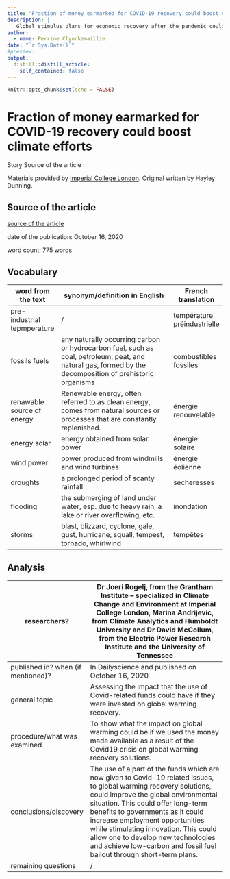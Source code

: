 ```yaml
---
title: "Fraction of money earmarked for COVID-19 recovery could boost climate efforts"
description: |
   Global stimulus plans for economic recovery after the pandemic could easily cover climate-friendly policies, suggests a new study.
author:
  - name: Perrine Clynckemaillie
date: "`r Sys.Date()`"
#preview: 
output:
  distill::distill_article:
    self_contained: false
---
```


```r
knitr::opts_chunk$set(echo = FALSE)
```

# Fraction of money earmarked for COVID-19 recovery could boost climate efforts
  

Story Source of the article :
  
Materials provided by [Imperial College London](https://www.imperial.ac.uk/). Original written by Hayley Dunning.

## Source of the article
[source of the article](https://www.sciencedaily.com/releases/2020/10/201015173135.htm)
  
date of the publication: October 16, 2020
  
word count: 775 words 

## Vocabulary

| word from the text          | synonym/definition in English                                                                                                                              | French translation          |
|-----------------------------|------------------------------------------------------------------------------------------------------------------------------------------------------------|-----------------------------|
| pre-industrial tepmperature | /                                                                                                                                                          | température préindustrielle |
| fossils fuels               | any naturally occurring carbon or hydrocarbon fuel,  such as coal, petroleum, peat, and natural gas,  formed by the decomposition of prehistoric organisms | combustibles fossiles       |
| renawable source of energy  | Renewable energy, often referred to as clean energy,  comes from natural sources or processes that are constantly replenished.                             | énergie renouvelable        |
| energy solar                | energy obtained from solar power                                                                                                                           | énergie solaire             |
| wind power                  | power produced from windmills and wind turbines                                                                                                            | énergie éolienne            |
| droughts                    | a prolonged period of scanty rainfall                                                                                                                      | sécheresses                 |
| flooding                    | the submerging of land under water, esp. due to heavy rain,  a lake or river overflowing, etc.                                                             | inondation                  |
| storms                      | blast, blizzard, cyclone, gale, gust, hurricane,  squall, tempest, tornado, whirlwind                                                                      | tempêtes                    |


## Analysis 

| researchers?                       | Dr Joeri Rogelj, from the Grantham Institute --  specialized in Climate Change and Environment at Imperial College London, Marina Andrijevic, from Climate Analytics and Humboldt University and Dr David McCollum, from the Electric Power Research Institute and the University of Tennessee                                                                                                                                   |
|------------------------------------|----------------------------------------------------------------------------------------------------------------------------------------------------------------------------------------------------------------------------------------------------------------------------------------------------------------------------------------------------------------------------------------------------------------------------------|
| published in? when (if mentioned)? | In Dailyscience and published on October 16, 2020                                                                                                                                                                                                                                                                                                                                                                                |
| general topic                      | Assessing the impact that the use of Covid-related funds could have if they were invested on global warming recovery.                                                                                                                                                                                                                                                                                                            |
| procedure/what was examined        | To show what the impact on global warming could be if we used the money made available as a result of the Covid19 crisis on global warming recovery solutions.                                                                                                                                                                                                                                                                   |
| conclusions/discovery              | The use of a part of the funds which are now given to Covid-19 related issues, to global warming recovery solutions, could improve the global environmental situation.  This could offer long-term benefits to governments as it could increase employment opportunities while stimulating innovation. This could allow one to develop new technologies and achieve low-carbon and fossil fuel bailout through short-term plans. |
| remaining questions                | /                                                                                                                                                                                                                                                                                                                                                                                                                                | 

